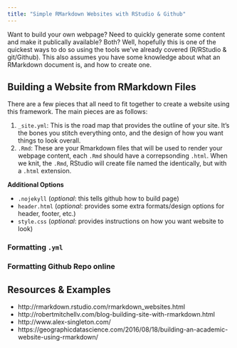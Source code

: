 ```yaml
---
title: "Simple RMarkdown Websites with RStudio & Github"
---
```


Want to build your own webpage? Need to quickly generate some content and make it publically available? Both? Well, hopefully this is one of the quickest ways to do so using the tools we've already covered (R/RStudio & git/Github). This also assumes you have some knowledge about what an RMarkdown document is, and how to create one.

## Building a Website from RMarkdown Files

There are a few pieces that all need to fit together to create a website using this framework. The main pieces are as follows:

  1. `_site.yml`: This is the road map that provides the outline of your site. It's the bones you stitch everything onto, and the design of how you want things to look overall. 
  2.  `.Rmd`: These are your Rmarkdown files that will be used to render your  webpage content, each `.Rmd` should have a correpsonding `.html`. When we knit, the `.Rmd`, RStudio will create file named the identically, but with a `.html` extension.

**Additional Options**

 - `.nojekyll` (*optional*: this tells github how to build page)
 - `header.html` (*optional*: provides some extra formats/design options for header, footer, etc.)
 - `style.css` (*optional*: provides instructions on how you want website to look)

### Formatting `.yml`

### Formatting Github Repo online


## Resources & Examples

 - http://rmarkdown.rstudio.com/rmarkdown_websites.html
 - http://robertmitchellv.com/blog-building-site-with-rmarkdown.html
 - http://www.alex-singleton.com/
 - https://geographicdatascience.com/2016/08/18/building-an-academic-website-using-rmarkdown/




